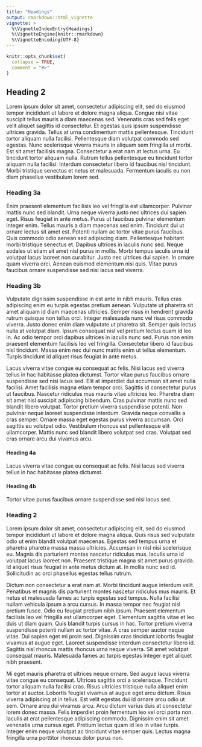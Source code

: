 ```yaml
---
title: "Headings"
output: rmarkdown::html_vignette
vignette: >
  %\VignetteIndexEntry{Headings}
  %\VignetteEngine{knitr::rmarkdown}
  %\VignetteEncoding{UTF-8}
---
```


```r
knitr::opts_chunk$set(
  collapse = TRUE,
  comment = "#>"
)
```

## Heading 2

Lorem ipsum dolor sit amet, consectetur adipiscing elit, sed do eiusmod tempor incididunt ut labore et dolore magna aliqua. Congue nisi vitae suscipit tellus mauris a diam maecenas sed. Venenatis cras sed felis eget velit aliquet sagittis id consectetur. Et egestas quis ipsum suspendisse ultrices gravida. Tellus at urna condimentum mattis pellentesque. Tincidunt tortor aliquam nulla facilisi. Pellentesque diam volutpat commodo sed egestas. Nunc scelerisque viverra mauris in aliquam sem fringilla ut morbi. Est sit amet facilisis magna. Consectetur a erat nam at lectus urna. Eu tincidunt tortor aliquam nulla. Rutrum tellus pellentesque eu tincidunt tortor aliquam nulla facilisi. Interdum consectetur libero id faucibus nisl tincidunt. Morbi tristique senectus et netus et malesuada. Fermentum iaculis eu non diam phasellus vestibulum lorem sed.

### Heading 3a

Enim praesent elementum facilisis leo vel fringilla est ullamcorper. Pulvinar mattis nunc sed blandit. Urna neque viverra justo nec ultrices dui sapien eget. Risus feugiat in ante metus. Purus ut faucibus pulvinar elementum integer enim. Tellus mauris a diam maecenas sed enim. Tincidunt dui ut ornare lectus sit amet est. Potenti nullam ac tortor vitae purus faucibus. Quis commodo odio aenean sed adipiscing diam. Pellentesque habitant morbi tristique senectus et. Dapibus ultrices in iaculis nunc sed. Neque sodales ut etiam sit amet nisl purus in mollis. Morbi tempus iaculis urna id volutpat lacus laoreet non curabitur. Justo nec ultrices dui sapien. In ornare quam viverra orci. Aenean euismod elementum nisi quis. Vitae purus faucibus ornare suspendisse sed nisi lacus sed viverra.

### Heading 3b

Vulputate dignissim suspendisse in est ante in nibh mauris. Tellus cras adipiscing enim eu turpis egestas pretium aenean. Vulputate ut pharetra sit amet aliquam id diam maecenas ultricies. Semper risus in hendrerit gravida rutrum quisque non tellus orci. Integer malesuada nunc vel risus commodo viverra. Justo donec enim diam vulputate ut pharetra sit. Semper quis lectus nulla at volutpat diam. Ipsum consequat nisl vel pretium lectus quam id leo in. Ac odio tempor orci dapibus ultrices in iaculis nunc sed. Purus non enim praesent elementum facilisis leo vel fringilla. Consectetur libero id faucibus nisl tincidunt. Massa enim nec dui nunc mattis enim ut tellus elementum. Turpis tincidunt id aliquet risus feugiat in ante metus.

Lacus viverra vitae congue eu consequat ac felis. Nisi lacus sed viverra tellus in hac habitasse platea dictumst. Tortor vitae purus faucibus ornare suspendisse sed nisi lacus sed. Elit at imperdiet dui accumsan sit amet nulla facilisi. Amet facilisis magna etiam tempor orci. Sagittis id consectetur purus ut faucibus. Nascetur ridiculus mus mauris vitae ultricies leo. Pharetra diam sit amet nisl suscipit adipiscing bibendum. Cras pulvinar mattis nunc sed blandit libero volutpat. Tortor pretium viverra suspendisse potenti. Non pulvinar neque laoreet suspendisse interdum. Gravida neque convallis a cras semper. Ornare massa eget egestas purus viverra accumsan. Orci sagittis eu volutpat odio. Vestibulum rhoncus est pellentesque elit ullamcorper. Mattis nunc sed blandit libero volutpat sed cras. Volutpat sed cras ornare arcu dui vivamus arcu.

#### Heading 4a

Lacus viverra vitae congue eu consequat ac felis. Nisi lacus sed viverra tellus in hac habitasse platea dictumst. 

#### Heading 4b

Tortor vitae purus faucibus ornare suspendisse sed nisi lacus sed. 

### Heading 2

Lorem ipsum dolor sit amet, consectetur adipiscing elit, sed do eiusmod tempor incididunt ut labore et dolore magna aliqua. Quis risus sed vulputate odio ut enim blandit volutpat maecenas. Egestas sed tempus urna et pharetra pharetra massa massa ultricies. Accumsan in nisl nisi scelerisque eu. Magnis dis parturient montes nascetur ridiculus mus. Iaculis urna id volutpat lacus laoreet non. Praesent tristique magna sit amet purus gravida. Id aliquet risus feugiat in ante metus dictum at. In mollis nunc sed id. Sollicitudin ac orci phasellus egestas tellus rutrum.

Dictum non consectetur a erat nam at. Morbi tincidunt augue interdum velit. Penatibus et magnis dis parturient montes nascetur ridiculus mus mauris. Et netus et malesuada fames ac turpis egestas sed tempus. Nulla facilisi nullam vehicula ipsum a arcu cursus. In massa tempor nec feugiat nisl pretium fusce. Odio eu feugiat pretium nibh ipsum. Praesent elementum facilisis leo vel fringilla est ullamcorper eget. Elementum sagittis vitae et leo duis ut diam quam. Quis blandit turpis cursus in hac. Tortor pretium viverra suspendisse potenti nullam ac tortor vitae. A cras semper auctor neque vitae. Dui sapien eget mi proin sed. Dignissim cras tincidunt lobortis feugiat vivamus at augue eget. Laoreet suspendisse interdum consectetur libero id. Sagittis nisl rhoncus mattis rhoncus urna neque viverra. Sit amet volutpat consequat mauris. Malesuada fames ac turpis egestas integer eget aliquet nibh praesent.

Mi eget mauris pharetra et ultrices neque ornare. Sed augue lacus viverra vitae congue eu consequat. Ultrices sagittis orci a scelerisque. Tincidunt tortor aliquam nulla facilisi cras. Risus ultricies tristique nulla aliquet enim tortor at auctor. Lobortis feugiat vivamus at augue eget arcu dictum. Risus viverra adipiscing at in tellus. Est velit egestas dui id ornare arcu odio ut sem. Ornare arcu dui vivamus arcu. Arcu dictum varius duis at consectetur lorem donec massa. Felis imperdiet proin fermentum leo vel orci porta non. Iaculis at erat pellentesque adipiscing commodo. Dignissim enim sit amet venenatis urna cursus eget. Pretium lectus quam id leo in vitae turpis. Integer enim neque volutpat ac tincidunt vitae semper quis. Lectus magna fringilla urna porttitor rhoncus dolor purus non.
